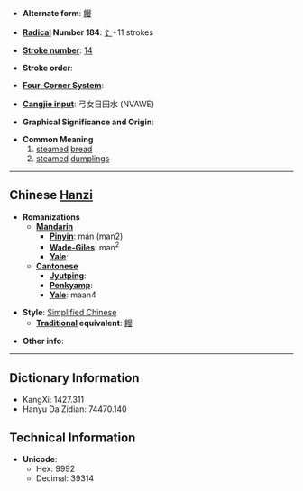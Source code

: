 * '''Alternate form''': [[饅]]

* '''[[Wiktionary:Chinese radical index| Radical]] Number 184''': [[Wiktionary:Chinese radical index 饣|饣]]+11 strokes

* '''[[Wiktionary:Chinese total strokes index|Stroke number]]''': [[Wiktionary:Chinese total strokes index 14|14]]

* '''Stroke order''': 

* '''[[Wiktionary:Chinese four corner index|Four-Corner System]]''': 

* '''[[Wiktionary:Chinese Cangjie index|Cangjie input]]''': 弓女日田水 (NVAWE)

* '''Graphical Significance and Origin''': 

* '''Common Meaning'''
*#[[steamed]] [[bread]]
*# [[steamed]] [[dumpling]]s

----

== Chinese [[Hanzi]] ==

* '''Romanizations'''
** '''[[Mandarin]]'''
*** '''[[Pinyin]]''': mán (man2)
*** '''[[Wade-Giles]]''': man<sup>2</sup>
*** '''[[Yale]]''': 
** '''[[Cantonese]]'''
*** '''[[Jyutping]]''':
*** '''[[Penkyamp]]''': 
*** '''[[Yale]]''': maan4

* '''Style''': [[Simplified Chinese]] 
** '''[[Traditional Chinese|Traditional]] equivalent''': [[饅]]

* '''Other info''': 

----

== Dictionary Information ==

* KangXi: 1427.311
* Hanyu Da Zidian: 74470.140

== Technical Information ==

* '''Unicode''':
** Hex: 9992
** Decimal: 39314